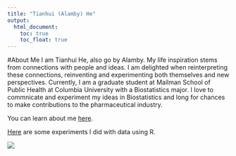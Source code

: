 ```yaml
---
title: "Tianhui (Alamby) He"
output: 
  html_document:
    toc: true
    toc_float: true
---
```

#About Me
I am Tianhui He, also go by Alamby. My life inspiration stems from connections with people and ideas. I am delighted when reinterpreting these connections, reinventing and experimenting both themselves and new perspectives. Currently, I am a graduate student at Mailman School of Public Health at Columbia University with a Biostatistics major. I love to commnicate and experiment my ideas in Biostatistics and long for chances to make contributions to the pharmaceutical industry.

You can learn about me [here](about.html). 

[Here](plotly.html) are some experiments I did with data using R.

![](Images/me.JPG)


